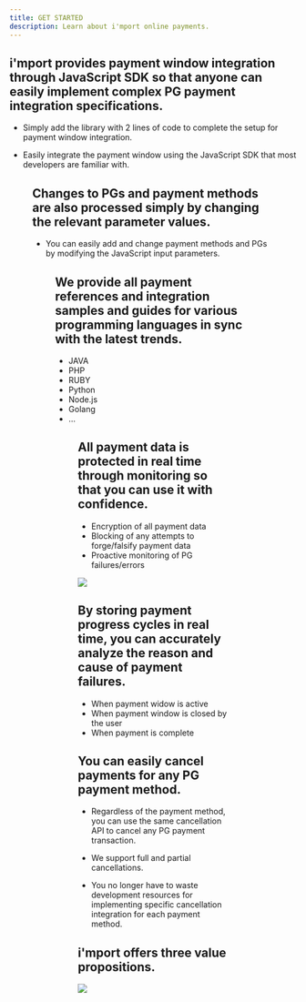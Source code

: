 ```yaml
---
title: GET STARTED
description: Learn about i'mport online payments.
---
```



## i'mport provides payment window integration through JavaScript SDK so that anyone can easily implement complex PG payment integration specifications.

- Simply add the library with 2 lines of code to complete the setup for payment window integration.

- Easily integrate the payment window using the JavaScript SDK
  that most developers are familiar with.

<Figure src="/gitbook-assets/en/image (61).png" caption="PG payment windows" />

## Changes to PGs and payment methods are also processed simply by changing the relevant parameter values.

- You can easily add and change payment methods and PGs
  by modifying the JavaScript input parameters.

<Figure src="/gitbook-assets/en/image (9).png" caption="Changing PG" />

## We provide all payment references and integration samples and guides for various programming languages in sync with the latest trends.

- JAVA
- PHP
- RUBY
- Python
- Node.js
- Golang
- ...

<Figure src="/gitbook-assets/en/image (6).png" caption="Supported programming languages" />

## All payment data is protected in real time through monitoring so that you can use it with confidence.

- Encryption of all payment data
- Blocking of any attempts to forge/falsify payment data
- Proactive monitoring of PG failures/errors

![](</gitbook-assets/en/image (158).png>)

## By storing payment progress cycles in real time, you can accurately analyze the reason and cause of payment failures.

- When payment widow is active
- When payment window is closed by the user
- When payment is complete

## You can easily cancel payments for any PG payment method.

- Regardless of the payment method, you can use the same cancellation API
  to cancel any PG payment transaction.

- We support full and partial cancellations.

- You no longer have to waste development resources
  for implementing specific cancellation integration for each payment method.

## i'mport offers three value propositions.

![](/gitbook-assets/en/spaces_hTv8JEzyM5h4cYcL5StH_uploads_Lpr4komSQxZ7IYGwpmqG_image.png)
